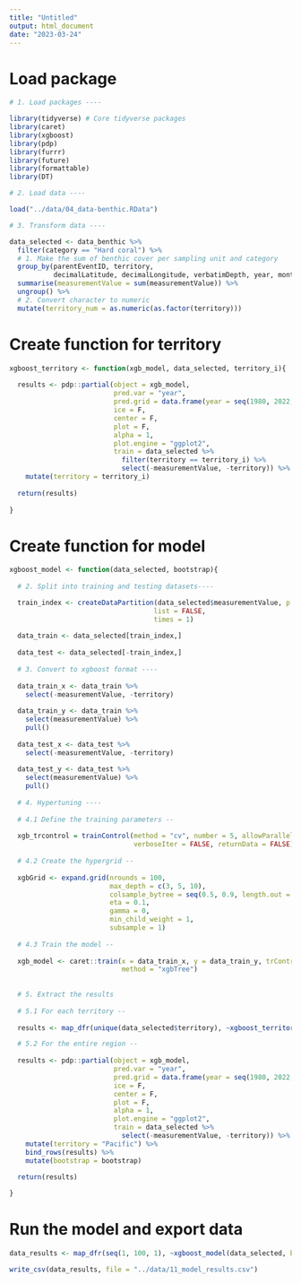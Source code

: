```yaml
---
title: "Untitled"
output: html_document
date: "2023-03-24"
---
```


# Load package

```r

# 1. Load packages ----

library(tidyverse) # Core tidyverse packages
library(caret)
library(xgboost)
library(pdp)
library(furrr)
library(future)
library(formattable)
library(DT)

# 2. Load data ----

load("../data/04_data-benthic.RData")

# 3. Transform data ----

data_selected <- data_benthic %>% 
  filter(category == "Hard coral") %>% 
  # 1. Make the sum of benthic cover per sampling unit and category
  group_by(parentEventID, territory,
           decimalLatitude, decimalLongitude, verbatimDepth, year, month, day, eventID) %>% 
  summarise(measurementValue = sum(measurementValue)) %>% 
  ungroup() %>% 
  # 2. Convert character to numeric
  mutate(territory_num = as.numeric(as.factor(territory)))

```

# Create function for territory

```r

xgboost_territory <- function(xgb_model, data_selected, territory_i){
  
  results <- pdp::partial(object = xgb_model,
                          pred.var = "year",
                          pred.grid = data.frame(year = seq(1980, 2022, 1)),
                          ice = F,
                          center = F,
                          plot = F,
                          alpha = 1,
                          plot.engine = "ggplot2",
                          train = data_selected %>% 
                            filter(territory == territory_i) %>% 
                            select(-measurementValue, -territory)) %>% 
    mutate(territory = territory_i)
  
  return(results)
  
}

```

# Create function for model

```r

xgboost_model <- function(data_selected, bootstrap){
  
  # 2. Split into training and testing datasets----

  train_index <- createDataPartition(data_selected$measurementValue, p = 0.80, 
                                    list = FALSE, 
                                    times = 1)
  
  data_train <- data_selected[train_index,]
  
  data_test <- data_selected[-train_index,]
  
  # 3. Convert to xgboost format ----
  
  data_train_x <- data_train %>% 
    select(-measurementValue, -territory)
  
  data_train_y <- data_train %>% 
    select(measurementValue) %>% 
    pull()
  
  data_test_x <- data_test %>% 
    select(-measurementValue, -territory)
  
  data_test_y <- data_test %>% 
    select(measurementValue) %>% 
    pull()
  
  # 4. Hypertuning ----
  
  # 4.1 Define the training parameters --
  
  xgb_trcontrol = trainControl(method = "cv", number = 5, allowParallel = TRUE,
                               verboseIter = FALSE, returnData = FALSE)
  
  # 4.2 Create the hypergrid --
  
  xgbGrid <- expand.grid(nrounds = 100,  
                         max_depth = c(3, 5, 10),
                         colsample_bytree = seq(0.5, 0.9, length.out = 5),
                         eta = 0.1,
                         gamma = 0,
                         min_child_weight = 1,
                         subsample = 1)
  
  # 4.3 Train the model --
  
  xgb_model <- caret::train(x = data_train_x, y = data_train_y, trControl = xgb_trcontrol, tuneGrid = xgbGrid,
                            method = "xgbTree")
  
  
  # 5. Extract the results
  
  # 5.1 For each territory --
  
  results <- map_dfr(unique(data_selected$territory), ~xgboost_territory(xgb_model, data_selected, territory_i = .))

  # 5.2 For the entire region --
  
  results <- pdp::partial(object = xgb_model,
                          pred.var = "year",
                          pred.grid = data.frame(year = seq(1980, 2022, 1)),
                          ice = F,
                          center = F,
                          plot = F,
                          alpha = 1,
                          plot.engine = "ggplot2",
                          train = data_selected %>% 
                            select(-measurementValue, -territory)) %>% 
    mutate(territory = "Pacific") %>% 
    bind_rows(results) %>% 
    mutate(bootstrap = bootstrap)

  return(results)
  
}

```

# Run the model and export data

```r

data_results <- map_dfr(seq(1, 100, 1), ~xgboost_model(data_selected, bootstrap = .))

write_csv(data_results, file = "../data/11_model_results.csv")

```
